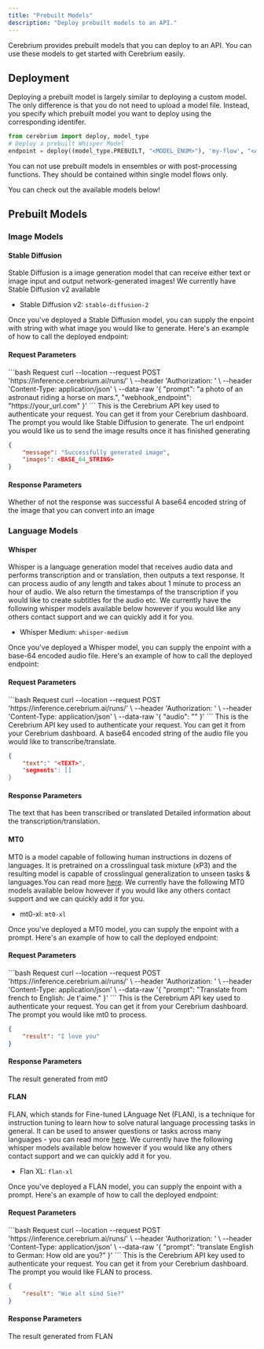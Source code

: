 ```yaml
---
title: "Prebuilt Models"
description: "Deploy prebuilt models to an API."
---
```


Cerebrium provides prebuilt models that you can deploy to an API. You can use these models to get started with Cerebrium easily.

## Deployment
Deploying a prebuilt model is largely similar to deploying a custom model. The only difference is that you do not need to upload a model file.
Instead, you specify which prebuilt model you want to deploy using the corresponding identifer.

```python
from cerebrium import deploy, model_type
# Deploy a prebuilt Whisper Model
endpoint = deploy((model_type.PREBUILT, "<MODEL_ENUM>"), 'my-flow', "<API_KEY>")
```
<Note>
    You can not use prebuilt models in ensembles or with post-processing functions. They should be contained within single model flows only.
</Note>

You can check out the available models below!

## Prebuilt Models
### Image Models
#### Stable Diffusion
Stable Diffusion is a image generation model that can receive either text or image input and output network-generated images! We currently have Stable Diffusion v2 available

- Stable Diffusion v2: `stable-diffusion-2`

Once you've deployed a Stable Diffusion model, you can supply the enpoint with string with what image you would like to generate.  Here's an example of how to call the deployed endpoint:

#### Request Parameters

<RequestExample>
```bash Request
  curl --location --request POST 'https://inference.cerebrium.ai/runs/<YOUR_ENDPOINT>' \
      --header 'Authorization: <API_KEY>' \
      --header 'Content-Type: application/json' \
      --data-raw '{
        "prompt": "a photo of an astronaut riding a horse on mars.",
        "webhook_endpoint": "https://your_url.com"
        }'
```
</RequestExample>

<ParamField header="Authorization" type="string" required>
  This is the Cerebrium API key used to authenticate your request. You can get it from your Cerebrium dashboard.
</ParamField>
<ParamField body="prompt" type="string" required>
   The prompt you would like Stable Diffusion to generate.
</ParamField>
<ParamField body="webhook_endpoint" type="string" optional>
   The url endpoint you would like us to send the image results once it has finished generating
</ParamField>

<ResponseExample>

```json Response
{
    "message": "Successfully generated image",
    "images": <BASE_64_STRING>
}
```
</ResponseExample>

#### Response Parameters

<ResponseField name="message" type="string" required>
  Whether of not the response was successful
</ResponseField>
<ResponseField name="images" type="string" required>
  A base64 encoded string of the image that you can convert into an image
</ResponseField>

### Language Models
#### Whisper
Whisper is a language generation model that receives audio data and performs transcription and or translation, then outputs a text response. It can process audio of any length and takes about 1 minute to process an hour of audio. We also return the timestamps of the transcription if you would like to create subtitles for the audio etc.
We currently have the following whisper models available below however if you would like any others contact support and we can quickly add it for you.

- Whisper Medium: `whisper-medium`

Once you've deployed a Whisper model, you can supply the enpoint with a base-64 encoded audio file.  Here's an example of how to call the deployed endpoint:

#### Request Parameters

<RequestExample>
```bash Request
  curl --location --request POST 'https://inference.cerebrium.ai/runs/<YOUR_ENDPOINT>' \
      --header 'Authorization: <API_KEY>' \
      --header 'Content-Type: application/json' \
      --data-raw '{
        "audio": "<BASE_64_STRING>"
        }'
```
</RequestExample>

<ParamField header="Authorization" type="string" required>
  This is the Cerebrium API key used to authenticate your request. You can get it from your Cerebrium dashboard.
</ParamField>
<ParamField body="audio" type="string" required>
   A base64 encoded string of the audio file you would like to transcribe/translate.
</ParamField>

<ResponseExample>

```json Response
{
    "text":" "<TEXT>",
    "segments": []
}
```
</ResponseExample>

#### Response Parameters

<ResponseField name="text" type="string" required>
  The text that has been transcribed or translated
</ResponseField>
<ResponseField name="segments" type="string" required>
  Detailed information about the transcription/translation.
</ResponseField>

#### MT0
MT0 is a model capable of following human instructions in dozens of languages. It is pretrained on a crosslingual task mixture (xP3) and the resulting model is capable of crosslingual generalization to unseen tasks & languages.You can read more [here](https://huggingface.co/bigscience/mt0-xl). We currently have the following MT0 models available below however if you would like any others contact support and we can quickly add it for you.

- mt0-xl: `mt0-xl`

Once you've deployed a MT0 model, you can supply the enpoint with a prompt.  Here's an example of how to call the deployed endpoint:

#### Request Parameters

<RequestExample>
```bash Request
  curl --location --request POST 'https://inference.cerebrium.ai/runs/<YOUR_ENDPOINT>' \
      --header 'Authorization: <API_KEY>' \
      --header 'Content-Type: application/json' \
      --data-raw '{
        "prompt": "Translate from french to English: Je t'aime."
    }'
```
</RequestExample>

<ParamField header="Authorization" type="string" required>
  This is the Cerebrium API key used to authenticate your request. You can get it from your Cerebrium dashboard.
</ParamField>
<ParamField body="prompt" type="string" required>
   The prompt you would like mt0 to process.
</ParamField>

<ResponseExample>

```json Response
{
    "result": "I love you"
}
```
</ResponseExample>

#### Response Parameters

<ResponseField name="result" type="string" required>
  The result generated from mt0
</ResponseField>


#### FLAN
FLAN, which stands for Fine-tuned LAnguage Net (FLAN), is a technique for instruction tuning to learn how to solve natural language processing tasks in general.
It can be used to answer questions or tasks across many languages - you can read more [here](https://ai.googleblog.com/2021/10/introducing-flan-more-generalizable.html). We currently have the following whisper models available below however if you would like any others contact support and we can quickly add it for you.

- Flan XL: `flan-xl`

Once you've deployed a FLAN model, you can supply the enpoint with a prompt.  Here's an example of how to call the deployed endpoint:

#### Request Parameters

<RequestExample>
```bash Request
  curl --location --request POST 'https://inference.cerebrium.ai/runs/<YOUR_ENDPOINT>' \
      --header 'Authorization: <API_KEY>' \
      --header 'Content-Type: application/json' \
      --data-raw '{
        "prompt": "translate English to German: How old are you?"
    }'
```
</RequestExample>

<ParamField header="Authorization" type="string" required>
  This is the Cerebrium API key used to authenticate your request. You can get it from your Cerebrium dashboard.
</ParamField>
<ParamField body="prompt" type="string" required>
   The prompt you would like FLAN to process.
</ParamField>

<ResponseExample>

```json Response
{
    "result": "Wie alt sind Sie?"
}
```
</ResponseExample>

#### Response Parameters

<ResponseField name="result" type="string" required>
  The result generated from FLAN
</ResponseField>


